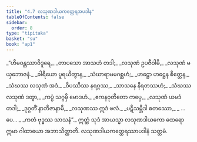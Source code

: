 ```yaml
---
title: "4.7 လသုဏဒါယကတ္ထေရအပဒါန"
tableOfContents: false
sidebar:
  order: 8
type: "tipitaka"
basket: "su"
book: "ap1"
---
```



<DynamicBreadcrumb />

<Division number="89" book="ap1">

<Paragraph number="1173" type="verses" book="ap1">
_“ဟိမဝန္တဿာဝိဒူရေ,_  
_တာပသော အာသဟံ တဒါ;_  
_လသုဏံ ဥပဇီဝါမိ,_  
_လသုဏံ မယှဘောဇနံ._  

</Paragraph>

</Division>
<Division number="90" book="ap1">

<Paragraph number="1174" type="verses" book="ap1">
_ခါရိယော ပူရယိတွာန,_  
_သံဃာရာမမဂစ္ဆဟံ;_  
_ဟဋ္ဌော ဟဋ္ဌေန စိတ္တေန,_  
_သံဃဿ လသုဏံ အဒံ._  

</Paragraph>

</Division>
<Division number="91" book="ap1">

<Paragraph number="1175" type="verses" book="ap1">
_ဝိပဿိဿ နရဂ္ဂဿ,_  
_သာသနေ နိရတဿဟံ;_  
_သံဃဿ လသုဏံ ဒတွာ,_  
_ကပ္ပံ သဂ္ဂမှိ မောဒဟံ._  

</Paragraph>

</Division>
<Division number="92" book="ap1">

<Paragraph number="1176" type="verses" book="ap1">
_ဧကနဝုတိတော ကပ္ပေ,_  
_လသုဏံ ယမဒံ တဒါ;_  
_ဒုဂ္ဂတိံ နာဘိဇာနာမိ,_  
_လသုဏဿ ဣဒံ ဖလံ._  

</Paragraph>

</Division>
<Division number="93" book="ap1">

<Paragraph number="1177" type="verses" book="ap1">
_ပဋိသမ္ဘိဒါ စတဿော,_  
_ …ပေ… _  
_ကတံ ဗုဒ္ဓဿ သာသနံ”._  

</Paragraph>

<Paragraph number="1178" book="ap1">
ဣတ္ထံ သုဒံ အာယသ္မာ လသုဏဒါယကော ထေရော ဣမာ ဂါထာယော အဘာသိတ္ထာတိ.

</Paragraph>
</Division>

<Paragraph number="1179" type="center" book="ap1">
လသုဏဒါယကတ္ထေရဿာပဒါနံ သတ္တမံ.
</Paragraph>